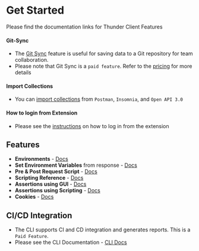 # Get Started

Please find the documentation links for Thunder Client Features

#### Git-Sync
- The [Git Sync](team#git-sync) feature is useful for saving data to a Git repository for team collaboration.
- Please note that Git Sync is a `paid feature`. Refer to the [pricing](https://www.thunderclient.com/pricing) for more details

#### Import Collections
- You can [import collections](features/import) from `Postman`, `Insomnia`, and `Open API 3.0` 

#### How to login from Extension
- Please see the [instructions](others/login) on how to log in from the extension

## Features

- **Environments** - [Docs](features/environments)
- **Set Environment Variables** from response - [Docs](/testing/set-env)
- **Pre & Post Request Script** - [Docs](/scripting)
- **Scripting Reference** - [Docs](/scripting/api)
- **Assertions using GUI** - [Docs](/testing)
- **Assertions using Scripting** - [Docs](/scripting/assertions)
- **Cookies** - [Docs](/features/cookies)

## CI/CD Integration

- The CLI supports CI and CD integration and generates reports. This is a `Paid Feature`.
- Please see the CLI Documentation - [CLI Docs](/cli)
